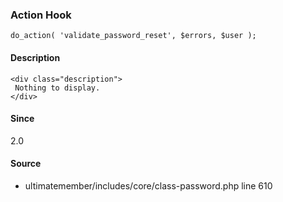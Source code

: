 
<UMBreadCrumb type="action"/>

### Action Hook    
    
```
do_action( 'validate_password_reset', $errors, $user );
```

#### Description
    <div class="description">
     Nothing to display.
    </div>

#### Since
<div class="description">
2.0
</div>

#### Source
  - <Link href="https://github.com/ultimatemember/ultimatemember/tree/2.5.0/includes/core/class-password.php#L610">ultimatemember/includes/core/class-password.php</Link> <Link href="https://github.com/ultimatemember/ultimatemember/tree/2.5.0/includes/core/class-password.php#L610">line 610</Link>

